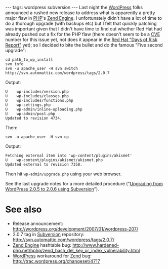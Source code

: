 ---
tags: wordpress subversion
---
Last night the [[WordPress]] folks announced a rushed new release to address what is apparently a pretty major flaw in [[PHP]]'s [[Zend Engine]]. I unfortunately didn't have a lot of time to do a thorough upgrade (with backups etc) but I felt that quickly patching was important given that I didn't have time to find out whether Red Hat had already pushed out a fix for the PHP flaw (there doesn't seem to be a [[CVE]] number for this issue yet, not does it appear in the [[Red Hat "Days of Risk Report"]] yet); so I decided to bite the bullet and do the famous "Five second upgrade":

<pre>cd path_to_wp_install
svn info
svn -u apache_user -H svn switch http://svn.automattic.com/wordpress/tags/2.0.7</pre>

Output:

<pre>U    wp-includes/version.php
U    wp-includes/classes.php
U    wp-includes/functions.php
U    wp-settings.php
U    wp-admin/inline-uploading.php
U    wp-admin/post.php
Updated to revision 4734.</pre>

Then:

<pre>svn -u apache_user -H svn up</pre>

Output:

<pre>Fetching external item into 'wp-content/plugins/akismet'
U    wp-content/plugins/akismet/akismet.php
Updated external to revision 7358.</pre>

Then hit <tt>wp-admin/upgrade.php</tt> using your web browser.

See the last upgrade notes for a more detailed procedure ("[[Upgrading from WordPress 2.0.5 to 2.0.6 using Subversion]]").

= See also =

* Release announcement: http://wordpress.org/development/2007/01/wordpress-207/
* 2.0.7 tag in [[Subversion]] repository: http://svn.automattic.com/wordpress/tags/2.0.7/
* [[Zend Engine]] hashtable bug: http://www.hardened-php.net/hphp/zend_hash_del_key_or_index_vulnerability.html
* [[WordPress]] workaround for [[Zend]] bug: http://trac.wordpress.org/changeset/4717
